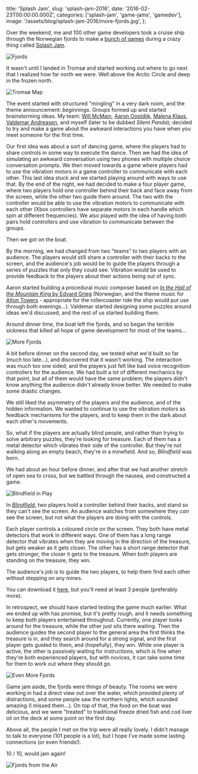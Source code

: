   title: 'Splash Jam',
  slug: 'splash-jam-2016',
  date: '2016-02-23T00:00:00.000Z',
  categories: ['splash-jam', 'game-jams', 'gamedev'],
  image: '/assets/blog/splash-jam-2016/more-fjords.jpg',
};

Over the weekend, me and 100 other game developers took a cruise ship through
the Norwegian fjords to make a [bunch of games](https://itch.io/jam/splash16)
during a crazy thing called [Splash Jam](http://www.splash-jam.com/).

![Fjords](/assets/blog/splash-jam-2016/fjords.jpg)

It wasn't until I landed in Tromsø and started working out where to go next that
I realized how far north we were. Well above the Arctic Circle and deep in the
frozen north.

![Tromsø Map](/assets/blog/splash-jam-2016/tromso-map.jpg)

The event started with structured "mingling" in a very dark room, and the theme
announcement: _beginnings_. Groups formed up and started brainstorming ideas. My
team: [Will McMain](https://twitter.com/WillR1ker),
[Aaron Oostdijk](https://twitter.com/aaronvark),
[Malena Klaus](https://twitter.com/dasmalle),
[Valdemar Andreasen](https://twitter.com/fauxvaldemar), and myself (later to be
dubbed _Silent Panda_); decided to try and make a game about the awkward
interactions you have when you meet someone for the first time.

Our first idea was about a sort of dancing game, where the players had to share
controls in some way to execute the dance. Then we had the idea of simulating an
awkward conversation using two phones with multiple choice conversation prompts.
We then moved towards a game where players had to use the vibration motors in a
game controller to communicate with each other. This last idea stuck and we
started playing around with ways to use that. By the end of the night, we had
decided to make a four player game, where two players hold one controller behind
their back and face away from the screen, while the other two guide them around.
The two with the controller would be able to use the vibration motors to
communicate with each other (Xbox controllers have separate motors in each
handle which spin at different frequencies). We also played with the idea of
having both pairs hold controllers and use vibration to communicate between the
groups.

Then we got on the boat.

By the morning, we had changed from two "teams" to two players with an audience.
The players would still share a controller with their backs to the screen, and
the audience's job would be to guide the players through a series of puzzles
that only they could see. Vibration would be used to provide feedback to the
players about their actions being out of sync.

Aaron started building a procedural music composer based on
[_In the Hall of the Mountain King_ by Edvard Grieg](https://www.youtube.com/watch?v=r__Dk4oWGJQ)
(Norwegian, and the theme music for
[Alton Towers](https://www.altontowers.com/) - appropriate for the rollercoaster
ride the ship would put use through both evenings...). Valdemar started
designing some puzzles around ideas we'd discussed, and the rest of us started
building them.

Around dinner time, the boat left the fjords, and so began the terrible sickness
that killed all hope of game development for most of the teams...

![More Fjords](/assets/blog/splash-jam-2016/more-fjords.jpg)

A bit before dinner on the second day, we tested what we'd built so far (much
too late...), and discovered that it wasn't working. The interaction was much
too one sided, and the players just felt like bad voice recognition controllers
for the audience. We had built a lot of different mechanics by that point, but
all of them would have the same problem; the players didn't know anything the
audience didn't already know better. We needed to make some drastic changes.

We still liked the asymmetry of the players and the audience, and of the hidden
information. We wanted to continue to use the vibration motors as feedback
mechanisms for the players, and to keep them in the dark about each other's
movements.

So, what if the players are actually blind people, and rather than trying to
solve arbitrary puzzles, they're looking for treasure. Each of them has a metal
detector which vibrates their side of the controller. But they're not walking
along an empty beach, they're in a minefield. And so, _Blindfield_ was born.

We had about an hour before dinner, and after that we had another stretch of
open sea to cross, but we battled through the nausea, and constructed a game.

![Blindfield in Play](/assets/blog/splash-jam-2016/blindfield-in-play.jpg)

In [_Blindfield_](/games/blindfield), two players hold a controller behind their
backs, and stand so they can't see the screen. An audience watches from
somewhere they _can_ see the screen, but not what the players are doing with the
controls.

Each player controls a coloured circle on the screen. They both have metal
detectors that work in different ways. One of them has a long range detector
that vibrates when they are moving in the direction of the treasure, but gets
weaker as it gets closer. The other has a short range detector that gets
stronger, the closer it gets to the treasure. When both players are standing on
the treasure, they win.

The audience's job is to guide the two players, to help them find each other
without stepping on any mines.

You can download it [here](https://silentpanda.itch.io/blindfield), but you'll
need at least 3 people (preferably more).

In retrospect, we should have started testing the game much earlier. What we
ended up with has promise, but it's pretty rough, and it needs something to keep
both players entertained throughout. Currently, one player looks around for the
treasure, while the other just sits there waiting. Then the audience guides the
second player to the general area the first thinks the treasure is in, and they
search around for a strong signal, and the first player gets guided to them, and
(hopefully), they win. While one player is active, the other is passively
waiting for instructions, which is fine when they're both experienced players,
but with novices, it can take some time for them to work out where they should
go.

![Even More Fjords](/assets/blog/splash-jam-2016/even-more-fjords.jpg)

Game jam aside, the fjords were things of beauty. The rooms we were working in
had a direct view out over the water, which provided plenty of distractions, and
some people saw the northern lights, which sounded amazing (I missed them...).
On top of that, the food on the boat was delicious, and we were "treated" to
traditional freeze dried fish and cod liver oil on the deck at some point on the
first day.

Above all, the people I met on the trip were all really lovely. I didn't manage
to talk to everyone (101 people is a lot), but I hope I've made some lasting
connections (or even friends!).

10 / 10, would jam again!

![Fjords from the Air](/assets/blog/splash-jam-2016/fjords-from-the-air.jpg)

